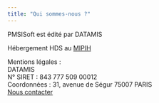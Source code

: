 ```yaml
---
title: "Qui sommes-nous ?"
---
```


PMSISoft est édité par DATAMIS  

Hébergement HDS au [MIPIH](https://www.mipih.fr/){target="_blank"}  

Mentions légales :  
DATAMIS  
N° SIRET : 843 777 509 00012  
Coordonnées : 31, avenue de Ségur 75007 PARIS  
[Nous contacter](https://www.lespmsi.com/contact-pmsisoft){target="_blank"}
